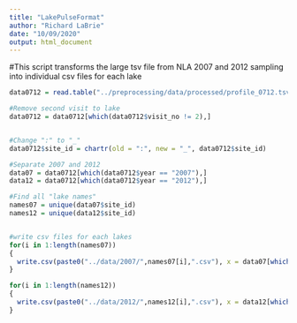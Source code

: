 ```yaml
---
title: "LakePulseFormat"
author: "Richard LaBrie"
date: "10/09/2020"
output: html_document
---
```


#This script transforms the large tsv file from NLA 2007 and 2012 sampling into individual csv files for each lake
```r
data0712 = read.table("../preprocessing/data/processed/profile_0712.tsv", sep = "\t", header = T)

#Remove second visit to lake
data0712 = data0712[which(data0712$visit_no != 2),]


#Change ":" to "_"
data0712$site_id = chartr(old = ":", new = "_", data0712$site_id)

#Separate 2007 and 2012
data07 = data0712[which(data0712$year == "2007"),]
data12 = data0712[which(data0712$year == "2012"),]

#Find all "lake names"
names07 = unique(data07$site_id)
names12 = unique(data12$site_id)


#write csv files for each lakes
for(i in 1:length(names07))
{
  write.csv(paste0("../data/2007/",names07[i],".csv"), x = data07[which(data07$site_id == names07[i]),], fileEncoding = "UTF-8")
}

for(i in 1:length(names12))
{
  write.csv(paste0("../data/2012/",names12[i],".csv"), x = data12[which(data12$site_id == names12[i]),], fileEncoding = "UTF-8")
}

```
